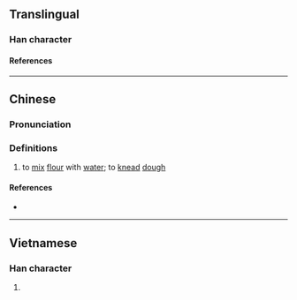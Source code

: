{{character info}}
==Translingual==

===Han character===
{{Han char|rn=85|rad=水|as=06|sn=9|four=34189|canj=EKF|ids=⿰氵灰}}

====References====
{{Han ref|kx=0619.170|dkj=17352|dj=1014.110|hdz=31605.020|uh=6D03}}

----

==Chinese==
{{zh-forms}}

===Pronunciation===
{{zh-pron
|m=huī
|c=fui1
|mc=
|oc=
|ma=
|cat=v
}}

===Definitions===
{{zh-hanzi}}

# to [[mix]] [[flour]] with [[water]]; to [[knead]] [[dough]]

====References====
* {{R:yue:Jyutping Database}}

----

==Vietnamese==

===Han character===
{{vi-readings|rs=水06|reading=hôi}}

# {{rfdef|vi|sort=水06}}
